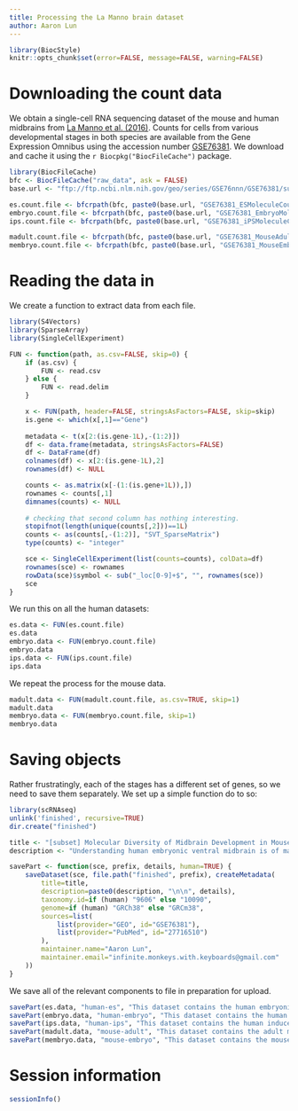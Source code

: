 ```yaml
---
title: Processing the La Manno brain dataset
author: Aaron Lun
---
```


```r
library(BiocStyle)
knitr::opts_chunk$set(error=FALSE, message=FALSE, warning=FALSE)
```

# Downloading the count data

We obtain a single-cell RNA sequencing dataset of the mouse and human midbrains from [La Manno et al. (2016)](https://doi.org/10.1016/j.cell.2016.09.027).
Counts for cells from various developmental stages in both species are available from the Gene Expression Omnibus 
using the accession number [GSE76381](https://www.ncbi.nlm.nih.gov/geo/query/acc.cgi?acc=GSE76381).
We download and cache it using the `r Biocpkg("BiocFileCache")` package.

```r
library(BiocFileCache)
bfc <- BiocFileCache("raw_data", ask = FALSE)
base.url <- "ftp://ftp.ncbi.nlm.nih.gov/geo/series/GSE76nnn/GSE76381/suppl/"

es.count.file <- bfcrpath(bfc, paste0(base.url, "GSE76381_ESMoleculeCounts.cef.txt.gz"))
embryo.count.file <- bfcrpath(bfc, paste0(base.url, "GSE76381_EmbryoMoleculeCounts.cef.txt.gz"))
ips.count.file <- bfcrpath(bfc, paste0(base.url, "GSE76381_iPSMoleculeCounts.cef.txt.gz"))

madult.count.file <- bfcrpath(bfc, paste0(base.url, "GSE76381_MouseAdultDAMoleculeCounts.cef.txt.gz"))
membryo.count.file <- bfcrpath(bfc, paste0(base.url, "GSE76381_MouseEmbryoMoleculeCounts.cef.txt.gz"))
```

# Reading the data in

We create a function to extract data from each file.

```r
library(S4Vectors)
library(SparseArray)
library(SingleCellExperiment)

FUN <- function(path, as.csv=FALSE, skip=0) {
    if (as.csv) {
        FUN <- read.csv
    } else {
        FUN <- read.delim
    }

    x <- FUN(path, header=FALSE, stringsAsFactors=FALSE, skip=skip)
    is.gene <- which(x[,1]=="Gene")
    
    metadata <- t(x[2:(is.gene-1L),-(1:2)])
    df <- data.frame(metadata, stringsAsFactors=FALSE)
    df <- DataFrame(df)
    colnames(df) <- x[2:(is.gene-1L),2]
    rownames(df) <- NULL

    counts <- as.matrix(x[-(1:(is.gene+1L)),])
    rownames <- counts[,1]
    dimnames(counts) <- NULL
    
    # checking that second column has nothing interesting.
    stopifnot(length(unique(counts[,2]))==1L) 
    counts <- as(counts[,-(1:2)], "SVT_SparseMatrix")
    type(counts) <- "integer"

    sce <- SingleCellExperiment(list(counts=counts), colData=df)
    rownames(sce) <- rownames
    rowData(sce)$symbol <- sub("_loc[0-9]+$", "", rownames(sce))
    sce
}    
```

We run this on all the human datasets:

```r
es.data <- FUN(es.count.file)
es.data
embryo.data <- FUN(embryo.count.file)
embryo.data
ips.data <- FUN(ips.count.file)
ips.data
```

We repeat the process for the mouse data.

```r
madult.data <- FUN(madult.count.file, as.csv=TRUE, skip=1)
madult.data
membryo.data <- FUN(membryo.count.file, skip=1)
membryo.data
```

# Saving objects

Rather frustratingly, each of the stages has a different set of genes, so we need to save them separately.
We set up a simple function do to so:

```r
library(scRNAseq)
unlink('finished', recursive=TRUE)
dir.create("finished")

title <- "[subset] Molecular Diversity of Midbrain Development in Mouse, Human, and Stem Cells"
description <- "Understanding human embryonic ventral midbrain is of major interest for Parkinson’s disease. However, the cell types, their gene expression dynamics, and their relationship to commonly used rodent models remain to be defined. We performed single-cell RNA sequencing to examine ventral midbrain development in human and mouse. We found 25 molecularly defined human cell types, including five subtypes of radial glia-like cells and four progenitors. In the mouse, two mature fetal dopaminergic neuron subtypes diversified into five adult classes during postnatal development. Cell types and gene expression were generally conserved across species, but with clear differences in cell proliferation, developmental timing, and dopaminergic neuron development. Additionally, we developed a method to quantitatively assess the fidelity of dopaminergic neurons derived from human pluripotent stem cells, at a single-cell level. Thus, our study provides insight into the molecular programs controlling human midbrain development and provides a foundation for the development of cell replacement therapies."

savePart <- function(sce, prefix, details, human=TRUE) {
    saveDataset(sce, file.path("finished", prefix), createMetadata(
        title=title,
        description=paste0(description, "\n\n", details),
        taxonomy.id=if (human) "9606" else "10090",
        genome=if (human) "GRCh38" else "GRCm38",
        sources=list(
            list(provider="GEO", id="GSE76381"),
            list(provider="PubMed", id="27716510")
        ),
        maintainer.name="Aaron Lun",
        maintainer.email="infinite.monkeys.with.keyboards@gmail.com"
    ))
}
```

We save all of the relevant components to file in preparation for upload.

```r
savePart(es.data, "human-es", "This dataset contains the human embryonic stem cells from this study.")
savePart(embryo.data, "human-embryo", "This dataset contains the human embryo ventral midbrain cells from this study.")
savePart(ips.data, "human-ips", "This dataset contains the human induced pluripotent stem cells from this study.")
savePart(madult.data, "mouse-adult", "This dataset contains the adult mouse brain cells from this study.")
savePart(membryo.data, "mouse-embryo", "This dataset contains the mouse embryonic brain cells from this study.")
```

# Session information

```r
sessionInfo()
```
